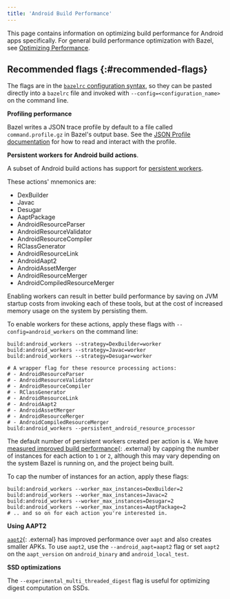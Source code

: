 ```yaml
---
title: 'Android Build Performance'
---
```


This page contains information on optimizing build performance for Android
apps specifically. For general build performance optimization with Bazel, see
[Optimizing Performance](/versions/8.0.0/rules/performance).

## Recommended flags {:#recommended-flags}

The flags are in the
[`bazelrc` configuration syntax](/versions/8.0.0/run/bazelrc#bazelrc-syntax-semantics), so
they can be pasted directly into a `bazelrc` file and invoked with
`--config=<configuration_name>` on the command line.

**Profiling performance**

Bazel writes a JSON trace profile by default to a file called
`command.profile.gz` in Bazel's output base.
See the [JSON Profile documentation](/versions/8.0.0/rules/performance#performance-profiling) for
how to read and interact with the profile.

**Persistent workers for Android build actions**.

A subset of Android build actions has support for
[persistent workers](https://blog.bazel.build/2015/12/10/java-workers.html).

These actions' mnemonics are:

*   DexBuilder
*   Javac
*   Desugar
*   AaptPackage
*   AndroidResourceParser
*   AndroidResourceValidator
*   AndroidResourceCompiler
*   RClassGenerator
*   AndroidResourceLink
*   AndroidAapt2
*   AndroidAssetMerger
*   AndroidResourceMerger
*   AndroidCompiledResourceMerger

Enabling workers can result in better build performance by saving on JVM
startup costs from invoking each of these tools, but at the cost of increased
memory usage on the system by persisting them.

To enable workers for these actions, apply these flags with
`--config=android_workers` on the command line:

```
build:android_workers --strategy=DexBuilder=worker
build:android_workers --strategy=Javac=worker
build:android_workers --strategy=Desugar=worker

# A wrapper flag for these resource processing actions:
# - AndroidResourceParser
# - AndroidResourceValidator
# - AndroidResourceCompiler
# - RClassGenerator
# - AndroidResourceLink
# - AndroidAapt2
# - AndroidAssetMerger
# - AndroidResourceMerger
# - AndroidCompiledResourceMerger
build:android_workers --persistent_android_resource_processor
```

The default number of persistent workers created per action is `4`. We have
[measured improved build performance](https://github.com/bazelbuild/bazel/issues/8586#issuecomment-500070549){: .external}
by capping the number of instances for each action to `1` or `2`, although this
may vary depending on the system Bazel is running on, and the project being
built.

To cap the number of instances for an action, apply these flags:

```
build:android_workers --worker_max_instances=DexBuilder=2
build:android_workers --worker_max_instances=Javac=2
build:android_workers --worker_max_instances=Desugar=2
build:android_workers --worker_max_instances=AaptPackage=2
# .. and so on for each action you're interested in.
```

**Using AAPT2**

[`aapt2`](https://developer.android.com/studio/command-line/aapt2){: .external} has improved
performance over `aapt` and also creates smaller APKs. To use `aapt2`, use the
`--android_aapt=aapt2` flag or set `aapt2` on the `aapt_version` on
`android_binary` and `android_local_test`.

**SSD optimizations**

The `--experimental_multi_threaded_digest` flag is useful for optimizing digest
computation on SSDs.
